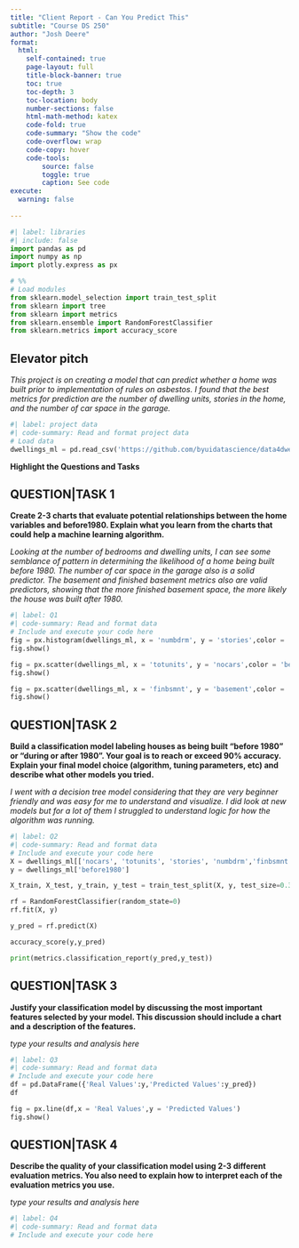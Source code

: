 ```yaml
---
title: "Client Report - Can You Predict This"
subtitle: "Course DS 250"
author: "Josh Deere"
format:
  html:
    self-contained: true
    page-layout: full
    title-block-banner: true
    toc: true
    toc-depth: 3
    toc-location: body
    number-sections: false
    html-math-method: katex
    code-fold: true
    code-summary: "Show the code"
    code-overflow: wrap
    code-copy: hover
    code-tools:
        source: false
        toggle: true
        caption: See code
execute: 
  warning: false
    
---
```


```python
#| label: libraries
#| include: false
import pandas as pd
import numpy as np
import plotly.express as px
```

```python
# %%
# Load modules
from sklearn.model_selection import train_test_split
from sklearn import tree
from sklearn import metrics
from sklearn.ensemble import RandomForestClassifier
from sklearn.metrics import accuracy_score
```

## Elevator pitch

_This project is on creating a model that can predict whether a home was built prior to implementation of rules on asbestos. I found that the best metrics for prediction are the number of dwelling units, stories in the home, and the number of car space in the garage._

```python
#| label: project data
#| code-summary: Read and format project data
# Load data
dwellings_ml = pd.read_csv('https://github.com/byuidatascience/data4dwellings/raw/master/data-raw/dwellings_ml/dwellings_ml.csv')
```

__Highlight the Questions and Tasks__

## QUESTION|TASK 1

__Create 2-3 charts that evaluate potential relationships between the home variables and before1980. Explain what you learn from the charts that could help a machine learning algorithm.__

_Looking at the number of bedrooms and dwelling units, I can see some semblance of pattern in determining the likelihood of a home being built before 1980. The number of car space in the garage also is a solid predictor. The basement and finished basement metrics also are valid predictors, showing that the more finished basement space, the more likely the house was built after 1980._

```python
#| label: Q1
#| code-summary: Read and format data
# Include and execute your code here
fig = px.histogram(dwellings_ml, x = 'numbdrm', y = 'stories',color = 'before1980')#,barmode='group',color_discrete_map={0:'RebeccaPurple',1:'MediumPurple'})
fig.show()
```

```python
fig = px.scatter(dwellings_ml, x = 'totunits', y = 'nocars',color = 'before1980')
fig.show()
```

```python
fig = px.scatter(dwellings_ml, x = 'finbsmnt', y = 'basement',color = 'before1980')
fig.show()
```

## QUESTION|TASK 2

__Build a classification model labeling houses as being built “before 1980” or “during or after 1980”. Your goal is to reach or exceed 90% accuracy. Explain your final model choice (algorithm, tuning parameters, etc) and describe what other models you tried.__

_I went with a decision tree model considering that they are very beginner friendly and was easy for me to understand and visualize. I did look at new models but for a lot of them I struggled to understand logic for how the algorithm was running._

```python
#| label: Q2
#| code-summary: Read and format data
# Include and execute your code here
X = dwellings_ml[['nocars', 'totunits', 'stories', 'numbdrm','finbsmnt','basement','sprice']]
y = dwellings_ml['before1980']

X_train, X_test, y_train, y_test = train_test_split(X, y, test_size=0.3, random_state=50, stratify=y)

rf = RandomForestClassifier(random_state=0)  
rf.fit(X, y)  

y_pred = rf.predict(X)

accuracy_score(y,y_pred)

print(metrics.classification_report(y_pred,y_test))

```

## QUESTION|TASK 3

__Justify your classification model by discussing the most important features selected by your model. This discussion should include a chart and a description of the features.__

_type your results and analysis here_

```python
#| label: Q3
#| code-summary: Read and format data
# Include and execute your code here
df = pd.DataFrame({'Real Values':y,'Predicted Values':y_pred})
df

fig = px.line(df,x = 'Real Values',y = 'Predicted Values')
fig.show()

```

## QUESTION|TASK 4

__Describe the quality of your classification model using 2-3 different evaluation metrics. You also need to explain how to interpret each of the evaluation metrics you use.__

_type your results and analysis here_

```python
#| label: Q4
#| code-summary: Read and format data
# Include and execute your code here


```